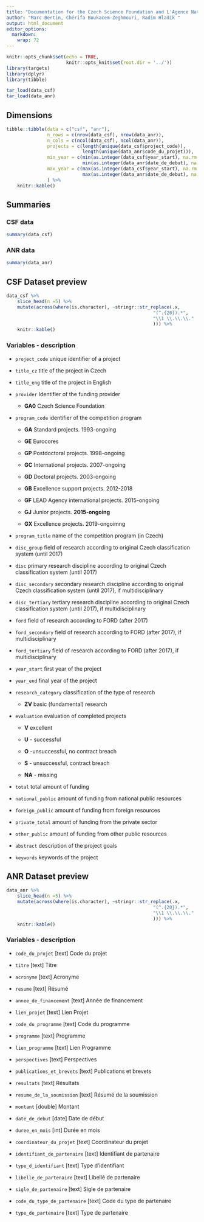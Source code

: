 ```yaml
---
title: "Documentation for the Czech Science Foundation and L'Agence Nationale de la Recherche datasets"
author: "Marc Bertin, Chérifa Boukacem-Zeghmouri, Radim Hladik "
output: html_document
editor_options: 
  markdown: 
    wrap: 72
---
```


```r
knitr::opts_chunk$set(echo = TRUE,
                      knitr::opts_knit$set(root.dir = '../'))
library(targets)
library(dplyr)
library(tibble)

tar_load(data_csf)
tar_load(data_anr)
```

## Dimensions

```r

tibble::tibble(data = c("csf", "anr"),
               n_rows = c(nrow(data_csf), nrow(data_anr)),
               n_cols = c(ncol(data_csf), ncol(data_anr)),
               projects = c(length(unique(data_csf$project_code)),
                            length(unique(data_anr$code_du_projet))),
               min_year = c(min(as.integer(data_csf$year_start), na.rm = TRUE),
                            min(as.integer(data_anr$date_de_debut), na.rm = TRUE)),
               max_year = c(max(as.integer(data_csf$year_start), na.rm = TRUE),
                            max(as.integer(data_anr$date_de_debut), na.rm = TRUE))
               ) %>% 
    knitr::kable()

```

## Summaries

### CSF data

```r
summary(data_csf) 
```

### ANR data

```r
summary(data_anr) 
```

## CSF Dataset preview

```r

data_csf %>%
    slice_head(n =5) %>% 
    mutate(across(where(is.character), ~stringr::str_replace(.x,
                                                      "(^.{20}).*",
                                                      "\\1 \\.\\.\\."
                                                      ))) %>% 
    knitr::kable() 

```

### Variables - description

-   `project_code` unique identifier of a project

-   `title_cz` title of the project in Czech

-   `title_eng` title of the project in English

-   `provider` Identifier of the funding provider

    -   **GA0** Czech Science Foundation

-   `program_code` identifier of the competition program

    -   **GA** Standard projects. 1993-ongoing

    -   **GE** Eurocores

    -   **GP** Postdoctoral projects. 1998-ongoing

    -   **GC** International projects. 2007-ongoing

    -   **GD** Doctoral projects. 2003-ongoing

    -   **GB** Excellence support projects. 2012-2018

    -   **GF** LEAD Agency international projects. 2015-ongoing

    -   **GJ** Junior projects. **2015-ongoing**

    -   **GX** Excellence projects. 2019-ongoimng

-   `program_title` name of the competition program (in Czech)

-   `disc_group` field of research according to original Czech
    classification system (until 2017)

-   `disc` primary research discipline according to original Czech
    classification system (until 2017)

-   `disc_secondary` secondary research discipline according to original
    Czech classification system (until 2017), if multidisciplinary

-   `disc_tertiary` tertiary research discipline according to original
    Czech classification system (until 2017), if multidisciplinary

-   `ford` field of research according to FORD (after 2017)

-   `ford_secondary` field of research according to FORD (after 2017),
    if multidisciplinary

-   `ford_tertiary` field of research according to FORD (after 2017), if
    multidisciplinary

-   `year_start` first year of the project

-   `year_end` final year of the project

-   `research_category` classification of the type of research

    -   **ZV** basic (fundamental) research

-   `evaluation` evaluation of completed projects

    -   **V** excellent

    -   **U** - successful

    -   **O** -unsuccessful, no contract breach

    -   **S** - unsuccessful, contract breach

    -   **NA** - missing

-   `total` total amount of funding

-   `national_public` amount of funding from national public resources

-   `foreign_public` amount of funding from foreign resources

-   `private_total` amount of funding from the private sector

-   `other_public` amount of funding from other public resources

-   `abstract` description of the project goals

-   `keywords` keywords of the project

## ANR Dataset preview

```r

data_anr %>%
    slice_head(n =5) %>% 
    mutate(across(where(is.character), ~stringr::str_replace(.x,
                                                      "(^.{20}).*",
                                                      "\\1 \\.\\.\\."
                                                      ))) %>% 
    knitr::kable() 

```

### Variables - description

-   `code_du_projet` [text] Code du projet

-   `titre` [text] Titre

-   `acronyme` [text] Acronyme

-   `resume` [text] Résumé

-   `annee_de_financement` [text] Année de financement

-   `lien_projet` [text] Lien Projet

-   `code_du_programme` [text] Code du programme

-   `programme` [text] Programme

-   `lien_programme` [text] Lien Programme

-   `perspectives` [text] Perspectives

-   `publications_et_brevets` [text] Publications et brevets

-   `resultats` [text] Résultats

-   `resume_de_la_soumission` [text] Résumé de la soumission

-   `montant` [double] Montant

-   `date_de_debut` [date] Date de début

-   `duree_en_mois` [int] Durée en mois

-   `coordinateur_du_projet` [text] Coordinateur du projet

-   `identifiant_de_partenaire` [text] Identifiant de partenaire

-   `type_d_identifiant` [text] Type d'identifiant

-   `libelle_de_partenaire` [text] Libellé de partenaire

-   `sigle_de_partenaire` [text] Sigle de partenaire

-   `code_du_type_de_partenaire` [text] Code du type de partenaire

-   `type_de_partenaire` [text] Type de partenaire
